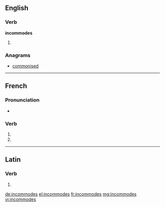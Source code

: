 {{also|incommodés}}
==English==

===Verb===
'''incommodes'''

# {{third-person singular of|incommode}}

===Anagrams===
* [[commonised#English|commonised]]

----

==French==

===Pronunciation===
* {{homophones|lang=fr|incommode|incommodent}}

===Verb===
{{fr-verb-form}}

# {{conjugation of|incommoder||2|s|pres|ind|lang=fr}}
# {{conjugation of|incommoder||2|s|pres|sub|lang=fr}}

----

==Latin==

===Verb===
{{la-verb-form|incommodēs}}

# {{conjugation of|incommodo|incommodō|2|s|pres|act|sub|lang=la}}

[[de:incommodes]]
[[el:incommodes]]
[[fr:incommodes]]
[[mg:incommodes]]
[[vi:incommodes]]
